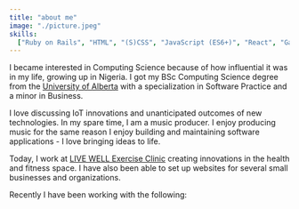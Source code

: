 ```yaml
---
title: "about me"
image: "./picture.jpeg"
skills:
  ["Ruby on Rails", "HTML", "(S)CSS", "JavaScript (ES6+)", "React", "Gatsby"]
---
```


I became interested in Computing Science because of how influential it was in my life, growing up in Nigeria. I got my <span className="highlighted-sm">BSc Computing Science</span> degree from the <a href="https://www.ualberta.ca/">University of Alberta</a> with a specialization in Software Practice and a minor in Business. 

I love discussing IoT innovations and unanticipated outcomes of new technologies. In my spare time, I am a music producer. I enjoy producing music for the same reason I enjoy building and maintaining software applications - <span className="highlighted-sm">I love bringing ideas to life</span>. 

Today, I work at <a href="https://www.livewellclinic.ca">LIVE WELL Exercise Clinic</a> creating innovations in the health and fitness space. I have also been able to set up websites for several small businesses and organizations.

Recently I have been working with the following:
